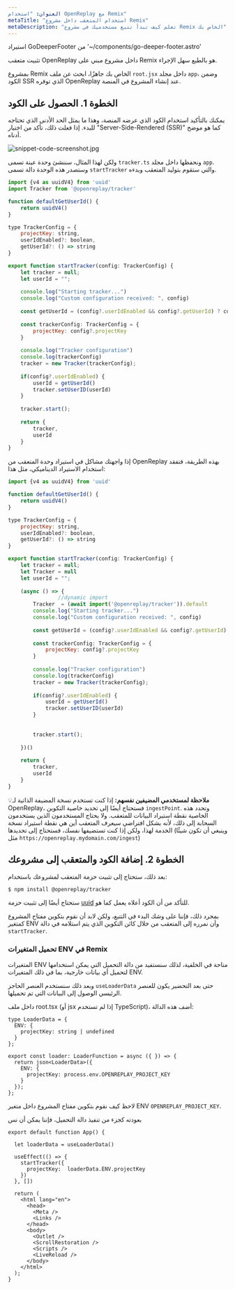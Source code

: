 ```yaml
---
العنوان: "استخدام OpenReplay مع Remix"
metaTitle: "استخدام المتعقب داخل مشروع Remix"
metaDescription: "تعلم كيف تبدأ تتبع مستخدميك في مشروع Remix الخاص بك"
---
```


استيراد GoDeeperFooter من '~/components/go-deeper-footer.astro'

تثبيت متعقب OpenReplay داخل مشروع مبني على Remix هو بالطبع سهل الإجراء.

بمشروع Remix الخاص بك جاهزًا، ابحث عن ملف `root.jsx` داخل مجلد `app`، وضمن الكود SSR الذي توفره OpenReplay عند إنشاء المشروع في المنصة.

## الخطوة 1. الحصول على الكود

يمكنك بالتأكيد استخدام الكود الذي عرضه المنصة، وهذا ما يمثل الحد الأدنى الذي تحتاجه للبدء. إذا فعلت ذلك، تأكد من اختيار "Server-Side-Rendered (SSR)" كما هو موضح أدناه.

![snippet-code-screenshot.jpg](./images/snippet-code-screenshot.jpg)

ولكن لهذا المثال، سننشئ وحدة عينة تسمى `tracker.ts` ونحفظها داخل مجلد `app`. وستصدر هذه الوحدة دالة تسمى `startTracker` والتي ستقوم بتوليد المتعقب وبدءه.


```jsx
import {v4 as uuidV4} from 'uuid'
import Tracker from '@openreplay/tracker'

function defaultGetUserId() {
    return uuidV4() 
}

type TrackerConfig = {
    projectKey: string,
    userIdEnabled?: boolean,
    getUserId?: () => string
}

export function startTracker(config: TrackerConfig) {
    let tracker = null;
    let userId = "";
   
    console.log("Starting tracker...")
    console.log("Custom configuration received: ", config)
        
    const getUserId = (config?.userIdEnabled && config?.getUserId) ? config.getUserId : defaultGetUserId
        
    const trackerConfig: TrackerConfig = {
        projectKey: config?.projectKey
    }
        
    console.log("Tracker configuration")
    console.log(trackerConfig)
    tracker = new Tracker(trackerConfig);
        
    if(config?.userIdEnabled) {
        userId = getUserId()
        tracker.setUserID(userId)
    }
     
    tracker.start();
      
    return {
        tracker,
        userId
    }
}
```


إذا واجهتك مشاكل في استيراد وحدة المتعقب من OpenReplay بهذه الطريقة، فتفقد استخدام الاستيراد الديناميكي، مثل هذا:


```jsx
import {v4 as uuidV4} from 'uuid'

function defaultGetUserId() {
    return uuidV4() 
}

type TrackerConfig = {
    projectKey: string,
    userIdEnabled?: boolean,
    getUserId?: () => string
}

export function startTracker(config: TrackerConfig) {
    let tracker = null;
    let Tracker = null
    let userId = "";
    
    (async () => {
				//dynamic import 
        Tracker  = (await import('@openreplay/tracker')).default 
        console.log("Starting tracker...")
        console.log("Custom configuration received: ", config)
        
        const getUserId = (config?.userIdEnabled && config?.getUserId) ? config.getUserId : defaultGetUserId
        
        const trackerConfig: TrackerConfig = {
            projectKey: config?.projectKey
        }
        
        console.log("Tracker configuration")
        console.log(trackerConfig)
        tracker = new Tracker(trackerConfig);
        
        if(config?.userIdEnabled) {
            userId = getUserId()
            tracker.setUserID(userId)
        }
        
        
        tracker.start();
        
    })()
    
    return {
        tracker,
        userId
    }
}
```


💡**ملاحظة لمستخدمي المضيفين نفسهم:** إذا كنت تستخدم نسخة المضيفة الذاتية لـ OpenReplay، فستحتاج أيضًا إلى تحديد خاصية التكوين `ingestPoint`. وتحدد هذه الخاصية نقطة استيراد البيانات للمتعقب. ولا يحتاج المستخدمون الذين يستخدمون السحابة إلى ذلك، لأنه بشكل افتراضي سيعرف المتعقب أين هي نقطة استيراد نسخة الخدمة لهذا، ولكن إذا كنت تستضيفها نفسك، فستحتاج إلى تحديدها (وينبغي أن تكون شيئًا مثل `https://openreplay.mydomain.com/ingest`)

## الخطوة 2. إضافة الكود والمتعقب إلى مشروعك

بعد ذلك، ستحتاج إلى تثبيت حزمة المتعقب لمشروعك باستخدام:


```markdown
$ npm install @openreplay/tracker
```


ستحتاج أيضًا إلى تثبيت حزمة [uuid](https://www.npmjs.com/package/uuid) للتأكد من أن الكود أعلاه يعمل كما هو.

بمجرد ذلك، فإننا على وشك البدء في التتبع، ولكن لابد أن نقوم بتكوين مفتاح المشروع كمتغير ENV وأن نمرره إلى المتعقب من خلال كائن التكوين الذي يتم استلامه في دالة `startTracker`.

### تحميل المتغيرات ENV في Remix

المتغيرات ENV متاحة في الخلفية، لذلك سنستفيد من دالة التحميل التي يمكن استخدامها لتحميل أي بيانات خارجية، بما في ذلك المتغيرات ENV.

وبعد ذلك سنستخدم العنصر الحاجز `useLoaderData` حتى بعد التحضير يكون للعنصر الرئيسي الوصول إلى البيانات التي تم تحميلها.

داخل ملف root.tsx (أو jsx إذا لم تستخدم TypeScript)، أضف هذه الدالة:


```tsx
type LoaderData = {
  ENV: {
    projectKey: string | undefined
  }
};

export const loader: LoaderFunction = async ({ }) => {
  return json<LoaderData>({
    ENV: {
      projectKey: process.env.OPENREPLAY_PROJECT_KEY
    }
  });
};
```


لاحظ كيف نقوم بتكوين مفتاح المشروع داخل متغير ENV `OPENREPLAY_PROJECT_KEY`.

بعودته كجزء من تنفيذ دالة التحميل، فإننا يمكن أن نس
```tsx
export default function App() {

  let loaderData = useLoaderData()

  useEffect(() => {
    startTracker({
      projectKey:  loaderData.ENV.projectKey
    })
  }, []) 

  return (
    <html lang="en">
      <head>
        <Meta />
        <Links />
      </head>
      <body>
        <Outlet />
        <ScrollRestoration />
        <Scripts />
        <LiveReload />
      </body>
    </html>
  );
}
```
